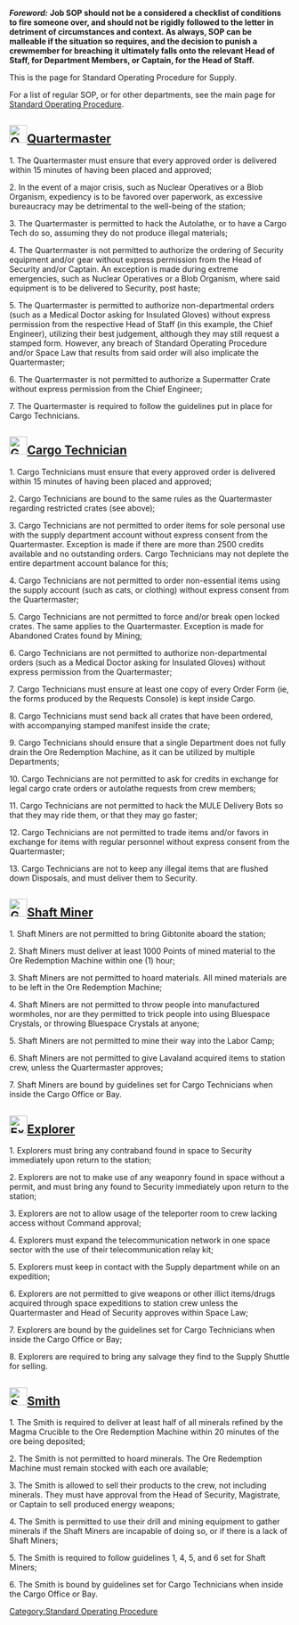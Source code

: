 <!--
=== WARNING ===

Editing this page on the wiki will get overwritten by the next autowiki update from the internal git.
Please edit on there.

=== WARNING ===
-->
'''''Foreword:''''' '''Job SOP should not be a considered a checklist of conditions to fire someone over, and should not be rigidly followed to the letter in detriment of circumstances and context. As always, SOP can be malleable if the situation so requires, and the decision to punish a crewmember for breaching it ultimately falls onto the relevant Head of Staff, for Department Members, or Captain, for the Head of Staff.'''

This is the page for Standard Operating Procedure for Supply.

For a list of regular SOP, or for other departments, see the main page for [[Standard Operating Procedure]].

==[[File:Quartermaster.png|32px]][[Quartermaster]]==

1. The Quartermaster must ensure that every approved order is delivered within 15 minutes of having been placed and approved;
    
2. In the event of a major crisis, such as Nuclear Operatives or a Blob Organism, expediency is to be favored over paperwork, as excessive bureaucracy may be detrimental to the well-being of the station;
    
3. The Quartermaster is permitted to hack the Autolathe, or to have a Cargo Tech do so, assuming they do not produce illegal materials;
    
4. The Quartermaster is not permitted to authorize the ordering of Security equipment and/or gear without express permission from the Head of Security and/or Captain. An exception is made during extreme emergencies, such as Nuclear Operatives or a Blob Organism, where said equipment is to be delivered to Security, post haste; 
    
5. The Quartermaster is permitted to authorize non-departmental orders (such as a Medical Doctor asking for Insulated Gloves) without express permission from the respective Head of Staff (in this example, the Chief Engineer), utilizing their best judgement, although they may still request a stamped form. However, any breach of Standard Operating Procedure and/or Space Law that results from said order will also implicate the Quartermaster;
    
6. The Quartermaster is not permitted to authorize a Supermatter Crate without express permission from the Chief Engineer;

7. The Quartermaster is required to follow the guidelines put in place for Cargo Technicians.

==[[File:Generic_cargo.png|32px]][[Cargo Technician]]==

1. Cargo Technicians must ensure that every approved order is delivered within 15 minutes of having been placed and approved;

2. Cargo Technicians are bound to the same rules as the Quartermaster regarding restricted crates (see above);
    
3. Cargo Technicians are not permitted to order items for sole personal use with the supply department account without express consent from the Quartermaster. Exception is made if there are more than 2500 credits available and no outstanding orders. Cargo Technicians may not deplete the entire department account balance for this;
    
4. Cargo Technicians are not permitted to order non-essential items using the supply account (such as cats, or clothing) without express consent from the Quartermaster;
    
5. Cargo Technicians are not permitted to force and/or break open locked crates. The same applies to the Quartermaster. Exception is made for Abandoned Crates found by Mining;
    
6. Cargo Technicians are not permitted to authorize non-departmental orders (such as a Medical Doctor asking for Insulated Gloves) without express permission from the Quartermaster;
    
7. Cargo Technicians must ensure at least one copy of every Order Form (ie, the forms produced by the Requests Console) is kept inside Cargo.
    
8. Cargo Technicians must send back all crates that have been ordered, with accompanying stamped manifest inside the crate;
    
9. Cargo Technicians should ensure that a single Department does not fully drain the Ore Redemption Machine, as it can be utilized by multiple Departments;
    
10. Cargo Technicians are not permitted to ask for credits in exchange for legal cargo crate orders or autolathe requests from crew members;

11. Cargo Technicians are not permitted to hack the MULE Delivery Bots so that they may ride them, or that they may go faster;
    
12. Cargo Technicians are not permitted to trade items and/or favors in exchange for items with regular personnel without express consent from the Quartermaster;

13. Cargo Technicians are not to keep any illegal items that are flushed down Disposals, and must deliver them to Security.

==[[File:Generic_shaft.png|32px]][[Shaft Miner]]==

1. Shaft Miners are not permitted to bring Gibtonite aboard the station;
    
2. Shaft Miners must deliver at least 1000 Points of mined material to the Ore Redemption Machine within one (1) hour;
    
3. Shaft Miners are not permitted to hoard materials. All mined materials are to be left in the Ore Redemption Machine;
    
4. Shaft Miners are not permitted to throw people into manufactured wormholes, nor are they permitted to trick people into using Bluespace Crystals, or throwing Bluespace Crystals at anyone;
    
5. Shaft Miners are not permitted to mine their way into the Labor Camp;

6. Shaft Miners are not permitted to give Lavaland acquired items to station crew, unless the Quartermaster approves;

7. Shaft Miners are bound by guidelines set for Cargo Technicians when inside the Cargo Office or Bay.

==[[File:Explorer.png|32px]][[Explorer]]==

1. Explorers must bring any contraband found in space to Security immediately upon return to the station;

2. Explorers are not to make use of any weaponry found in space without a permit, and must bring any found to Security immediately upon return to the station;

3. Explorers are not to allow usage of the teleporter room to crew lacking access without Command approval;

4. Explorers must expand the telecommunication network in one space sector with the use of their telecommunication relay kit;

5. Explorers must keep in contact with the Supply department while on an expedition;

6. Explorers are not permitted to give weapons or other illict items/drugs acquired through space expeditions to station crew unless the Quartermaster and Head of Security approves within Space Law;

7. Explorers are bound by the guidelines set for Cargo Technicians when inside the Cargo Office or Bay;

8. Explorers are required to bring any salvage they find to the Supply Shuttle for selling.

==[[File:Smith.png|32px]][[Smith]]==

1. The Smith is required to deliver at least half of all minerals refined by the Magma Crucible to the Ore Redemption Machine within 20 minutes of the ore being deposited;

2. The Smith is not permitted to hoard minerals. The Ore Redemption Machine must remain stocked with each ore available;

3. The Smith is allowed to sell their products to the crew, not including minerals. They must have approval from the Head of Security, Magistrate, or Captain to sell produced energy weapons;

4. The Smith is permitted to use their drill and mining equipment to gather minerals if the Shaft Miners are incapable of doing so, or if there is a lack of Shaft Miners;

5. The Smith is required to follow guidelines 1, 4, 5, and 6 set for Shaft Miners;

6. The Smith is bound by guidelines set for Cargo Technicians when inside the Cargo Office or Bay.



{{SOPTable}}
[[Category:Standard Operating Procedure]]
